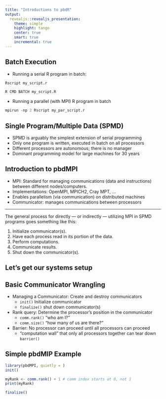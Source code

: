 ```yaml
---
title: "Introductions to pbdR"
output:
  revealjs::revealjs_presentation:
    theme: simple
    highlight: tango
    center: true
    smart: true
    incremental: true
---
```


## Batch Execution

- Running a serial R program in batch: 

```r
Rscript my_script.r 

R CMD BATCH my_script.R
```
- Running a parallel (with MPI) R program in batch

```r
mpirun -np 2 Rscript my_par_script.r
```

## Single Program/Multiple Data (SPMD)

- SPMD is arguably the simplest extension of serial programming
- Only one program is written, executed in batch on all processors
- Different processors are autonomous; there is no manager
- Dominant programming model for large machines for 30 years


## Introduction to pbdMPI

- MPI: Standard for managing communications (data and instructions) between different nodes/computers. 
- Implementations: OpenMPI, MPICH2, Cray MPT, ...
- Enables parallelism (via communication) on distributed machines
- Communicator: manages communications between processors 

---

The general process for directly — or indirectly — utilizing MPI in SPMD programs goes something like this: 

1. Initialize communicator(s). 
2. Have each process read in its portion of the data. 
3. Perform computations. 
4. Communicate results. 
5. Shut down the communicator(s).

## Let’s get our systems setup

## Basic Communicator Wrangling 

- Managing a Communicator:  Create and destroy communicators
    - `init()` Initialize communicator 
    - `finalize()` shut down communicator(s) 
- Rank query: Determine the processor’s position in the communicator
    -  `comm.rank()` “who am I?” 
    -  `comm.size()` “how many of us are there?” 
- Barrier: No processor can proceed until all processors can proceed
    - “computation wall” that only all processors together can tear down `barrier()`

## Simple pbdMIP Example

```r
library(pbdMPI, quietly = )
init()

myRank <- comm.rank() + 1 # comm index starts at 0, not 1
print(myRank)

finalize()
```